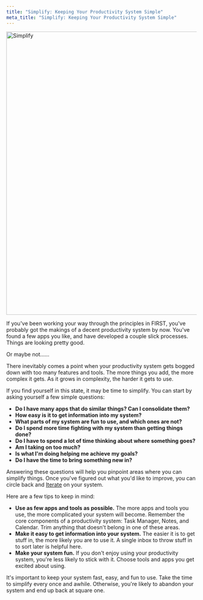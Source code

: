 ```yaml
---
title: "Simplify: Keeping Your Productivity System Simple"
meta_title: "Simplify: Keeping Your Productivity System Simple"
---
```



<div class="text-center">
    <Image src={simplify} width="750" alt="Simplify" />
</div>

If you've been working your way through the principles in FIRST, you've probably got the makings of a decent productivity system by now. You've found a few apps you like, and have developed a couple slick processes. Things are looking pretty good.

Or maybe not......

There inevitably comes a point when your productivity system gets bogged down with too many features and tools. The more things you add, the more complex it gets. As it grows in complexity, the harder it gets to use.

If you find yourself in this state, it may be time to simplify. You can start by asking yourself a few simple questions:

- **Do I have many apps that do similar things? Can I consolidate them?**
- **How easy is it to get information into my system?**
- **What parts of my system are fun to use, and which ones are not?**
- **Do I spend more time fighting with my system than getting things done?**
- **Do I have to spend a lot of time thinking about where something goes?**
- **Am I taking on too much?**
- **Is what I'm doing helping me achieve my goals?**
- **Do I have the time to bring something new in?**

Answering these questions will help you pinpoint areas where you can simplify things. Once you've figured out what you'd like to improve, you can circle back and [Iterate](/iterate) on your system.

Here are a few tips to keep in mind:

- **Use as few apps and tools as possible.** The more apps and tools you use, the more complicated your system will become. Remember the core components of a productivity system: Task Manager, Notes, and Calendar. Trim anything that doesn't belong in one of these areas.
- **Make it easy to get information into your system.** The easier it is to get stuff in, the more likely you are to use it. A single inbox to throw stuff in to sort later is helpful here.
- **Make your system fun.** If you don't enjoy using your productivity system, you're less likely to stick with it. Choose tools and apps you get excited about using.

It's important to keep your system fast, easy, and fun to use. Take the time to simplify every once and awhile. Otherwise, you're likely to abandon your system and end up back at square one.